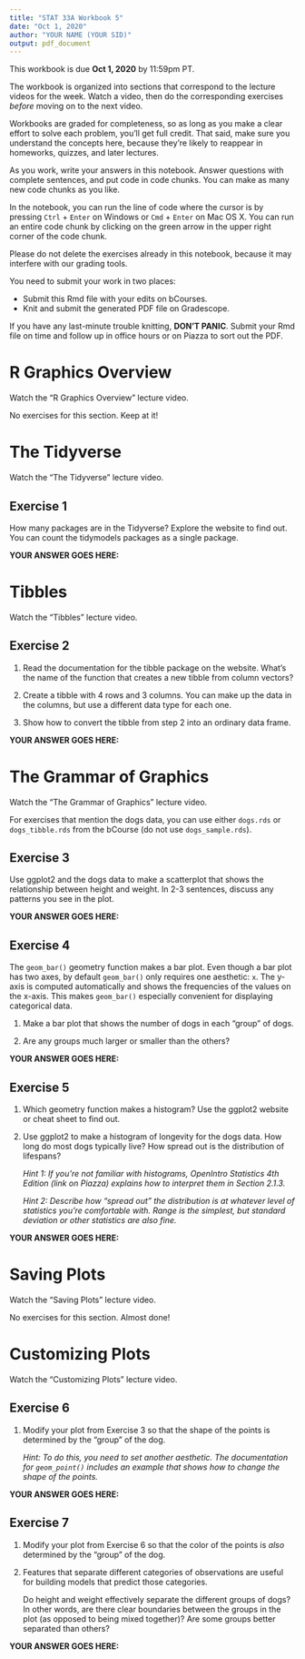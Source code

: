 ```yaml
---
title: "STAT 33A Workbook 5"
date: "Oct 1, 2020"
author: "YOUR NAME (YOUR SID)"
output: pdf_document
---
```


This workbook is due __Oct 1, 2020__ by 11:59pm PT.

The workbook is organized into sections that correspond to the lecture videos
for the week. Watch a video, then do the corresponding exercises _before_
moving on to the next video.

Workbooks are graded for completeness, so as long as you make a clear effort to
solve each problem, you'll get full credit. That said, make sure you understand
the concepts here, because they're likely to reappear in homeworks, quizzes,
and later lectures.

As you work, write your answers in this notebook. Answer questions with
complete sentences, and put code in code chunks. You can make as many new code
chunks as you like.

In the notebook, you can run the line of code where the cursor is by pressing
`Ctrl` + `Enter` on Windows or `Cmd` + `Enter` on Mac OS X. You can run an
entire code chunk by clicking on the green arrow in the upper right corner of
the code chunk. 

Please do not delete the exercises already in this notebook, because it may
interfere with our grading tools.

You need to submit your work in two places:

* Submit this Rmd file with your edits on bCourses.
* Knit and submit the generated PDF file on Gradescope.

If you have any last-minute trouble knitting, **DON'T PANIC**. Submit your Rmd
file on time and follow up in office hours or on Piazza to sort out the PDF.


R Graphics Overview
===================

Watch the "R Graphics Overview" lecture video.

No exercises for this section. Keep at it!


The Tidyverse
=============

Watch the "The Tidyverse" lecture video.


## Exercise 1

How many packages are in the Tidyverse? Explore the website to find out. You
can count the tidymodels packages as a single package.

**YOUR ANSWER GOES HERE:**



Tibbles
=======

Watch the "Tibbles" lecture video.

## Exercise 2

1. Read the documentation for the tibble package on the website. What's the
   name of the function that creates a new tibble from column vectors?

2. Create a tibble with 4 rows and 3 columns. You can make up the data in the
   columns, but use a different data type for each one.

3. Show how to convert the tibble from step 2 into an ordinary data frame.

**YOUR ANSWER GOES HERE:**



The Grammar of Graphics
=======================

Watch the "The Grammar of Graphics" lecture video.

For exercises that mention the dogs data, you can use either `dogs.rds` or
`dogs_tibble.rds` from the bCourse (do not use `dogs_sample.rds`).


## Exercise 3

Use ggplot2 and the dogs data to make a scatterplot that shows the relationship
between height and weight. In 2-3 sentences, discuss any patterns you see in
the plot.

**YOUR ANSWER GOES HERE:**


## Exercise 4

The `geom_bar()` geometry function makes a bar plot. Even though a bar plot has
two axes, by default `geom_bar()` only requires one aesthetic: `x`. The y-axis
is computed automatically and shows the frequencies of the values on the
x-axis. This makes `geom_bar()` especially convenient for displaying
categorical data.

1. Make a bar plot that shows the number of dogs in each "group" of dogs.

2. Are any groups much larger or smaller than the others?

**YOUR ANSWER GOES HERE:**


## Exercise 5

1. Which geometry function makes a histogram? Use the ggplot2 website or cheat
   sheet to find out.

2. Use ggplot2 to make a histogram of longevity for the dogs data. How long do
   most dogs typically live? How spread out is the distribution of lifespans?

   _Hint 1: If you're not familiar with histograms, OpenIntro Statistics 4th
   Edition (link on Piazza) explains how to interpret them in Section 2.1.3._

   _Hint 2: Describe how "spread out" the distribution is at whatever level of
   statistics you're comfortable with. Range is the simplest, but standard
   deviation or other statistics are also fine._

**YOUR ANSWER GOES HERE:**



Saving Plots
============

Watch the "Saving Plots" lecture video.

No exercises for this section. Almost done!


Customizing Plots
=================

Watch the "Customizing Plots" lecture video.


## Exercise 6

1. Modify your plot from Exercise 3 so that the shape of the points is
   determined by the "group" of the dog.

   _Hint: To do this, you need to set another aesthetic. The documentation for
   `geom_point()` includes an example that shows how to change the shape of the
   points._

**YOUR ANSWER GOES HERE:**


## Exercise 7

1. Modify your plot from Exercise 6 so that the color of the points is *also*
   determined by the "group" of the dog.

2. Features that separate different categories of observations are useful for
   building models that predict those categories.

   Do height and weight effectively separate the different groups of dogs? In
   other words, are there clear boundaries between the groups in the plot (as
   opposed to being mixed together)? Are some groups better separated than
   others?

**YOUR ANSWER GOES HERE:**
